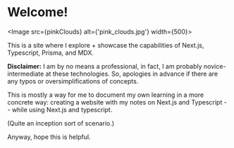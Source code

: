 
# Welcome! 

<Image src={pinkClouds} alt={'pink_clouds.jpg'} width={500}></Image>

This is a site where I explore + showcase the capabilities of Next.js, Typescript, Prisma, and MDX.

**Disclaimer:** I am by no means a professional, in fact, I am probably novice-intermediate at these technologies. 
So, apologies in advance if there are any typos or oversimplifications of concepts.

This is mostly a way for me to document my own learning in a more concrete way: 
creating a website with my notes on Next.js and Typescript -- while using Next.js and typescript.

(Quite an inception sort of scenario.)

Anyway, hope this is helpful.